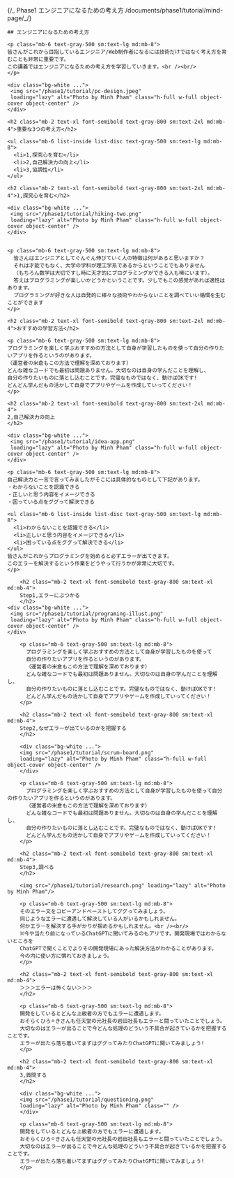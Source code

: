 {/_ Phase1 エンジニアになるための考え方
/documents/phase1/tutorial/mind-page/_/}

<div class="bg-white">
    <div class="whitespace-nowrap mx-auto max-w-screen-md ">

    ## エンジニアになるための考え方

    <p class="mb-6 text-gray-500 sm:text-lg md:mb-8">
    皆さんがこれから目指しているエンジニア/Web制作者になるには技術だけではなく考え方を育むことも非常に重要です。
    この講義ではエンジニアになるための考え方を学習していきます。<br /><br/>
    </p>

    <div class="bg-white ...">
     <img src="/phase1/tutorial/pc-design.jpeg"
     loading="lazy" alt="Photo by Minh Pham" class="h-full w-full object-cover object-center" />
    </div>

    <h2 class="mb-2 text-xl font-semibold text-gray-800 sm:text-2xl md:mb-4">重要な3つの考え方</h2>

    <ul class="mb-6 list-inside list-disc text-gray-500 sm:text-lg md:mb-8">
      <li>1,探究心を育む</li>
      <li>2,自己解決力の向上</li>
      <li>3,協調性</li>
    </ul>

    <h2 class="mb-2 text-xl font-semibold text-gray-800 sm:text-2xl md:mb-4">1,探究心を育む</h2>

    <div class="bg-white ...">
     <img src="/phase1/tutorial/hiking-two.png"
     loading="lazy" alt="Photo by Minh Pham" class="h-full w-full object-cover object-center" />
    </div>


    <p class="mb-6 text-gray-500 sm:text-lg md:mb-8">
      皆さんはエンジニアとしてぐんぐん伸びていく人の特徴は何があると思いますか？
      それは才能でもなく、大学の学科が理工学系であるからということでもありません
      （もちろん数学は大切ですし時に天才的にプログラミングができる人も稀にいます）。
      答えはプログラミングが楽しいかどうかということです。少しでもこの感覚があれば適性はあります。
      プログラミングが好きな人は自発的に様々な技術やわからないことを調べていい循環を生むことができます
    </p>

    <h2 class="mb-2 text-xl font-semibold text-gray-800 sm:text-2xl md:mb-4">おすすめの学習方法</h2>

    <p class="mb-6 text-gray-500 sm:text-lg md:mb-8">
    プログラミングを楽しく学ぶおすすめの方法として自身が学習したものを使って自分の作りたいアプリを作るというのがあります。
    （運営者の米倉もこの方法で理解を深めております）
    どんな雑なコードでも最初は問題ありません。大切なのは自身の学んだことを理解し、
    自分の作りたいものに落とし込むことです。完璧なものではなく、動けばOKです!
    どんどん学んだもの活かして自身でアプリやゲームを作成していってください！
    </p>

    <h2 class="mb-2 text-xl font-semibold text-gray-800 sm:text-2xl md:mb-4">
    2,自己解決力の向上
    </h2>

    <div class="bg-white ...">
     <img src="/phase1/tutorial/idea-app.png"
     loading="lazy" alt="Photo by Minh Pham" class="h-full w-full object-cover object-center" />
    </div>

    <p class="mb-6 text-gray-500 sm:text-lg md:mb-8">
    自己解決力と一言で言ってみましたがそこには具体的なものとして下記があります。
    ・わからないことを認識できる
    ・正しいと思う内容をイメージできる
    ・困っている点をググって解決できる

    <ul class="mb-6 list-inside list-disc text-gray-500 sm:text-lg md:mb-8">
      <li>わからないことを認識できる</li>
      <li>正しいと思う内容をイメージできる</li>
      <li>困っている点をググって解決できる</li>
    </ul>
    皆さんがこれからプログラミングを始めると必ずエラーが出てきます。
    このエラーを解決するという作業をどうやって行うかが非常に大切です。
    </p>

        <h2 class="mb-2 text-xl font-semibold text-gray-800 sm:text-xl md:mb-4">
        Step1,エラーにぶつかる
        </h2>
    <div class="bg-white ...">
     <img src="/phase1/tutorial/programing-illust.png"
     loading="lazy" alt="Photo by Minh Pham" class="h-full w-full object-cover object-center" />
    </div>

        <p class="mb-6 text-gray-500 sm:text-lg md:mb-8">
          プログラミングを楽しく学ぶおすすめの方法として自身が学習したものを使って
          自分の作りたいアプリを作るというのがあります。
          （運営者の米倉もこの方法で理解を深めております）
          どんな雑なコードでも最初は問題ありません。大切なのは自身の学んだことを理解し、
          自分の作りたいものに落とし込むことです。完璧なものではなく、動けばOKです!
          どんどん学んだもの活かして自身でアプリやゲームを作成していってください！
        </p>

        <h2 class="mb-2 text-xl font-semibold text-gray-800 sm:text-xl md:mb-4">
        Step2,なぜエラーが出ているのかを把握する
        </h2>

        <div class="bg-white ...">
        <img src="/phase1/tutorial/scrum-board.png"
        loading="lazy" alt="Photo by Minh Pham" class="h-full w-full object-cover object-center" />
        </div>

        <p class="mb-6 text-gray-500 sm:text-lg md:mb-8">
          プログラミングを楽しく学ぶおすすめの方法として自身が学習したものを使って自分の作りたいアプリを作るというのがあります。
          （運営者の米倉もこの方法で理解を深めております）
          どんな雑なコードでも最初は問題ありません。大切なのは自身の学んだことを理解し、
          自分の作りたいものに落とし込むことです。完璧なものではなく、動けばOKです!
          どんどん学んだもの活かして自身でアプリやゲームを作成していってください！
        </p>

        <h2 class="mb-2 text-xl font-semibold text-gray-800 sm:text-xl md:mb-4">
        Step3,調べる
        </h2>

        <img src="/phase1/tutorial/research.png" loading="lazy" alt="Photo by Minh Pham"/>

        <p class="mb-6 text-gray-500 sm:text-lg md:mb-8">
        そのエラー文をコピーアンドペーストしてググってみましょう。
        同じようなエラーに遭遇して解決している人がいるかもしれません。
        何かエラーを解決する手がかりが掴めるかもしれません。<br /><br/>
        ※今や当たり前になっているChatGPTに聞いてみるのもアリです。開発現場ではわからないところを
        ChatGPTで聞くことでよりその開発現場にあった解決方法がわかることがあります。
        今の内に使い方に慣れておきましょう。
        </p>

        <h2 class="mb-2 text-xl font-semibold text-gray-800 sm:text-xl md:mb-4">
        ＞＞＞エラーは怖くない＞＞＞
        </h2>

        <p class="mb-6 text-gray-500 sm:text-lg md:mb-8">
        開発をしているとどんな上級者の方でもエラーに遭遇します。
        おそらくひろ⚪︎きさんも任天堂の元社長の岩田社長もエラーと闘っていたことでしょう。
        大切なのはエラーが出ることで今どんな処理のどういう不具合が起きているかを把握することです。
        エラーが出たら落ち着いてまずはググってみたりChatGPTに聞いてみましょう!
        </p>

        <h2 class="mb-2 text-xl font-semibold text-gray-800 sm:text-xl md:mb-4">
        3,質問する
        </h2>

        <div class="bg-white ...">
        <img src="/phase1/tutorial/questioning.png"
        loading="lazy" alt="Photo by Minh Pham" class="" />
        </div>

        <p class="mb-6 text-gray-500 sm:text-lg md:mb-8">
        開発をしているとどんな上級者の方でもエラーに遭遇します。
        おそらくひろ⚪︎きさんも任天堂の元社長の岩田社長もエラーと闘っていたことでしょう。
        大切なのはエラーが出ることで今どんな処理のどういう不具合が起きているかを把握することです。
        エラーが出たら落ち着いてまずはググってみたりChatGPTに聞いてみましょう!
        </p>

  </div>
</div>
